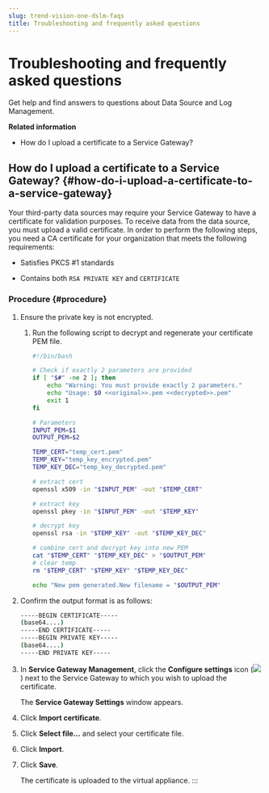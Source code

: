 ```yaml
---
slug: trend-vision-one-dslm-faqs
title: Troubleshooting and frequently asked questions
---
```

# Troubleshooting and frequently asked questions

Get help and find answers to questions about Data Source and Log Management.

**Related information**

- How do I upload a certificate to a Service Gateway?

## How do I upload a certificate to a Service Gateway? {#how-do-i-upload-a-certificate-to-a-service-gateway}

Your third-party data sources may require your Service Gateway to have a certificate for validation purposes. To receive data from the data source, you must upload a valid certificate. In order to perform the following steps, you need a CA certificate for your organization that meets the following requirements:

- Satisfies PKCS \#1 standards

- Contains both `RSA PRIVATE KEY` and `CERTIFICATE`

### Procedure {#procedure}

1.  Ensure the private key is not encrypted.

    1.  Run the following script to decrypt and regenerate your certificate PEM file.

        ```bash
        #!/bin/bash

        # Check if exactly 2 parameters are provided
        if [ "$#" -ne 2 ]; then
            echo "Warning: You must provide exactly 2 parameters."
            echo "Usage: $0 <<original>>.pem <<decrypted>>.pem"
            exit 1
        fi

        # Parameters
        INPUT_PEM=$1
        OUTPUT_PEM=$2

        TEMP_CERT="temp_cert.pem"
        TEMP_KEY="temp_key_encrypted.pem"
        TEMP_KEY_DEC="temp_key_decrypted.pem"

        # extract cert
        openssl x509 -in "$INPUT_PEM" -out "$TEMP_CERT"

        # extract key
        openssl pkey -in "$INPUT_PEM" -out "$TEMP_KEY"

        # decrypt key
        openssl rsa -in "$TEMP_KEY" -out "$TEMP_KEY_DEC"

        # combine cert and decrypt key into new PEM
        cat "$TEMP_CERT" "$TEMP_KEY_DEC" > "$OUTPUT_PEM"
        # clear temp
        rm "$TEMP_CERT" "$TEMP_KEY" "$TEMP_KEY_DEC"

        echo "New pem generated.New filename = "$OUTPUT_PEM"
        ```

2.  Confirm the output format is as follows:

    ```bash
    -----BEGIN CERTIFICATE-----
    (base64....)
    -----END CERTIFICATE-----
    -----BEGIN PRIVATE KEY-----
    (base64....)
    -----END PRIVATE KEY-----
    ```

3.  In **Service Gateway Management**, click the **Configure settings** icon (![](/images/configure=GUID-657DB993-ADC7-4DEC-8C62-C8739D74760E.webp)) next to the Service Gateway to which you wish to upload the certificate.

    The **Service Gateway Settings** window appears.

4.  Click **Import certificate**.

5.  Click **Select file…** and select your certificate file.

6.  Click **Import**.

7.  Click **Save**.

    The certificate is uploaded to the virtual appliance.
:::
